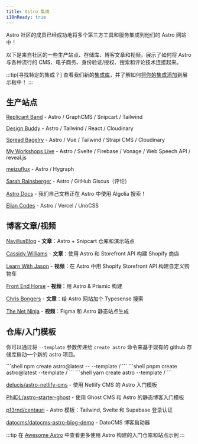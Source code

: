 ```yaml
---
title: Astro 集成
i18nReady: true
---
```


Astro 社区的成员已经成功地将多个第三方工具和服务集成到他们的 Astro 网站中！

以下是来自社区的一些生产站点、存储库、博客文章和视频，展示了如何将 Astro 与各种流行的 CMS、电子商务、身份验证/授权、搜索和评论技术连接起来。

:::tip[寻找特定的集成？]
查看我们新的[集成库](https://astro.build/integrations)，并了解如何[将你的集成添加](/zh-cn/reference/publish-to-npm/#集成库)到展示板中！
:::

## 生产站点

[Replicant Band](https://replicant.band) - Astro / GraphCMS / Snipcart / Tailwind

[Design Buddy](https://design-buddy.netlify.app) - Astro / Tailwind / React / Cloudinary

[Spread Bagelry](https://spreadbagelry.com) - Astro / Vue / Tailwind / Strapi CMS / Cloudinary

[My Workshops Live](https://myworkshops.live) - Astro / Svelte / Firebase / Vonage / Web Speech API / reveal.js

[meizuflux](https://meizuflux.com) - Astro / Hygraph

[Sarah Rainsberger](https://www.rainsberger.ca/) - Astro / GitHub Giscus（评论）

[Astro Docs](https://github.com/withastro/docs) - 我们自己文档正在 Astro 中使用 Algolia 搜索！

[Elian Codes](https://www.elian.codes/) - Astro / Vercel / UnoCSS

## 博客文章/视频

[NavillusBlog](https://navillus.dev/blog/astro-plus-snipcart) - **文章**：Astro + Snipcart 仓库和演示站点

[Cassidy Williams](https://www.netlify.com/blog/2021/07/23/build-a-modern-shopping-site-with-astro-and-serverless-functions/) - **文章**：使用 Astro 和 Storefront API 构建 Shopify 商店

[Learn With Jason](https://youtube.com/watch?v=FJOJmKFngLI) - **视频**：在 Astro 中用 Shopify Storefront API 构建自定义购物车

[Front End Horse](https://www.youtube.com/watch?v=qFUfuDSLdxM) - **视频**：用 Astro & Prismic 构建

[Chris Bongers](https://aviyel.com/post/1006/adding-typesense-search-to-an-astro-static-generated-website) - **文章**：给 Astro 网站加个 Typesense 搜索

[The Net Ninja](https://www.youtube.com/playlist?list=PL4cUxeGkcC9hZm9NYpd4G-jhoeEk0ls--) - **视频**：Figma 和 Astro 静态站点生成

## 仓库/入门模板

你可以通过将 `--template` 参数传递给 `create astro` 命令来基于现有的 github 存储库启动一个新的 astro 项目。

<PackageManagerTabs>
  <Fragment slot="npm">
  ```shell
  npm create astro@latest -- --template <github-username>/<github-repo>
  ```
  </Fragment>
  <Fragment slot="pnpm">
  ```shell
  pnpm create astro@latest --template <github-username>/<github-repo>
  ```
  </Fragment>
  <Fragment slot="yarn">
  ```shell
  yarn create astro --template <github-username>/<github-repo>
  ```
  </Fragment>
</PackageManagerTabs>

[delucis/astro-netlify-cms](https://github.com/delucis/astro-netlify-cms/) -  使用 Netlify CMS 的 Astro 入门模板

[PhilDL/astro-starter-ghost](https://github.com/PhilDL/astro-starter-ghost) - 使用 Ghost CMS 和 Astro 的静态博客入门模板

[p13rnd/centauri](https://github.com/p13rnd/centauri) - Astro 模板：Tailwind, Svelte 和 Supabase 登录认证

[datocms/datocms-astro-blog-demo](https://github.com/datocms/datocms-astro-blog-demo) - DatoCMS 博客启动器

:::tip
在 [Awesome Astro](https://github.com/one-aalam/awesome-astro#%E2%84%B9%EF%B8%8F-repositoriesstarter-kitscomponents) 中查看更多使用 Astro 构建的入门仓库和站点示例
:::
